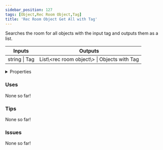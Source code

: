 ```yaml
---
sidebar_position: 127
tags: [Object,Rec Room Object,Tag]
title: 'Rec Room Object Get All with Tag'
---
```


Searches the room for all objects with the input tag and outputs them as a list.



<IChip uuid="02d69553-ae96-4c2d-8477-59ada6a66783"/>

<table><thead><tr><th>Inputs</th><th>Outputs</th></tr></thead><tbody><tr><td>string | Tag</td><td>List\&lt;rec room object\&gt; | Objects with Tag</td></tr></tbody></table>

<details>
  <summary>Properties</summary>
  <div>
    <div>
    <table>
      <tbody>
        <tr>
          <td>Is beta required?</td>
          <td>No</td>
        </tr>
        <tr>
          <td>Is chip a trolling risk?</td>
          <td>No</td>
        </tr>
        <tr>
          <td>Is chip a role assignment risk?</td>
          <td>No</td>
        </tr>
        <tr>
          <td>Chip UUID</td>
          <td>02d69553-ae96-4c2d-8477-59ada6a66783</td>
        </tr>
        <tr>
          <td>Room availability</td>
          <td>Available everywhere</td>
        </tr>
      </tbody>
    </table>
    </div>
  </div>
</details>

### Uses

None so far!

### Tips

None so far!

### Issues

None so far!